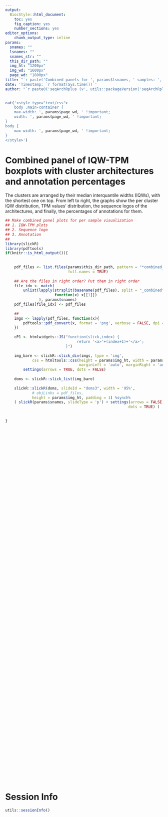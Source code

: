 ```yaml
---
output:
  BiocStyle::html_document:
    toc: yes
    fig_caption: yes
    number_sections: yes
editor_options:
    chunk_output_type: inline
params:
  snames: ""
  lsnames: ""
  snames_str: ""
  this_dir_path: ""
  img_ht: "1200px"
  img_wd: "1600px"
  page_wd: "1800px"
title: "`r paste('Combined panels for ', params$lsnames, ' samples: ', params$snames_str)`"
date: 'Timestamp: `r format(Sys.time())`'
author: "`r paste0('seqArchRplus (v', utils::packageVersion('seqArchRplus'), ')')`"
---
```


```r

cat('<style type="text/css">
    body .main-container {
    max-width: ', params$page_wd, ' !important;
    width: ', params$page_wd, ' !important;
}
body {
    max-width: ', params$page_wd, ' !important;
}
</style>')

```



# Combined panel of IQW-TPM boxplots with cluster architectures and annotation percentages

The clusters are arranged by their median interquantile widths (IQWs), with the 
shortest one on top.
From left to right, the graphs show the per cluster IQW distribution, TPM 
values' distribution, the sequence logos of the architectures, and finally, 
the percentages of annotations for them.



```r

## Make combined panel plots for per sample visualization
## 1. IQW-TPM plots
## 2. Sequence logo
## 3. Annotation
## 
library(slickR)
library(pdftools)
if(knitr::is_html_output()){
    
    
    pdf_files <- list.files(params$this_dir_path, pattern = "*combined_panel.pdf", 
                            full.names = TRUE)
    
    ## Are the files in right order? Put them in right order
    file_idx <- match(
        unlist(lapply(strsplit(basename(pdf_files), split = "_combined"),
                      function(x) x[[1]])
               ), params$snames)
    pdf_files[file_idx] <- pdf_files
    
    ## 
    imgs <- lapply(pdf_files, function(x){
        pdftools::pdf_convert(x, format = 'png', verbose = FALSE, dpi = 150)
    })
    
    cP1 <- htmlwidgets::JS("function(slick,index) {
                                return '<a>'+(index+1)+'</a>';
                           }")
    
    img_bare <- slickR::slick_div(imgs, type = 'img', 
            css = htmltools::css(height = params$img_ht, width = params$img_wd, 
                                 marginLeft = 'auto', marginRight = 'auto')) + 
        settings(arrows = TRUE, dots = FALSE)
    
    doms <- slickR::slick_list(img_bare)
    
    slickR::slickR(doms, slideId = "doms3", width = '95%', 
            # objLinks = pdf_files,
            height = params$img_ht, padding = 1) %synch%
    ( slickR(params$snames, slideType = 'p') + settings(arrows = FALSE,
                                                       dots = TRUE) )
    
    
}
```


<br/><br/><br/><br/><br/><br/><br/><br/><br/><br/><br/>
<br/><br/><br/><br/><br/><br/><br/><br/><br/><br/><br/>
<br/><br/><br/><br/><br/><br/><br/><br/><br/><br/><br/>
<br/><br/><br/><br/><br/><br/><br/><br/><br/><br/><br/>
<br/><br/><br/><br/><br/><br/><br/><br/><br/><br/><br/>
<br/><br/><br/><br/><br/><br/><br/><br/><br/><br/><br/>

# Session Info
```r

utils::sessionInfo()

```
